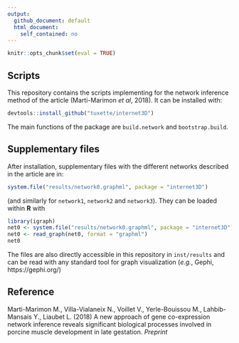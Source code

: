 ```yaml
---
output: 
  github_document: default
  html_document:
    self_contained: no
---
```


```r
knitr::opts_chunk$set(eval = TRUE)
```

## Scripts

This repository contains the scripts implementing for the network inference 
method of the article (Marti-Marimon *et al*, 2018). It can be installed with:
```r
devtools::install_github("tuxette/internet3D")
```
The main functions of the package are `build.network` and `bootstrap.build`.


## Supplementary files

After installation, supplementary files with the different networks described 
in the article are in:
```r
system.file("results/network0.graphml", package = "internet3D")
```
(and similarly for `network1`, `network2` and `network3`). They can be loaded 
within **R** with 
```r
library(igraph)
net0 <- system.file("results/network0.graphml", package = "internet3D")
net0 <- read_graph(net0, format = "graphml")
net0
```

The files are also directly accessible in this repository in `inst/results` and
can be read with any standard tool for graph visualization (*e.g.*, Gephi,
https://gephi.org/)


## Reference

Marti-Marimon M., Villa-Vialaneix N., Voillet V., Yerle-Bouissou M., 
Lahbib-Mansais Y., Liaubet L. (2018) A new approach of gene co-expression
network inference reveals significant biological processes involved in porcine 
muscle development in late gestation. *Preprint*